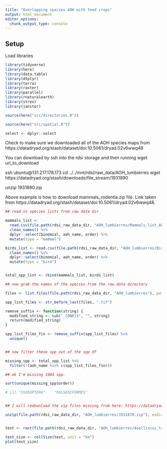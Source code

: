 ```yaml
---
title: "Overlapping species AOH with feed crops"
output: html_document
editor_options: 
  chunk_output_type: console
---
```


## Setup

Load libraries

```r

library(tidyverse)
library(here)
library(data.table)
library(dtplyr)
library(terra)
library(raster)
library(parallel)
library(rnaturalearth)
library(strex)
library(janitor)

source(here("src/directories.R"))

source(here("src/spatial.R"))

select <- dplyr::select


```

Check to make sure we downloaded all of the AOH species maps from https://datadryad.org/stash/dataset/doi:10.5061/dryad.02v6wwq48


You can download by ssh into the rdsi storage and then running wget url_to_download

ssh ubuntu@131.217.178.173
cd ../../mnt/rdsi/raw_data/AOH_lumbierres
wget https://datadryad.org/stash/downloads/file_stream/1931890

unzip 1931890.zip

Above example is how to download mammals_rodentia.zip file. Link taken from https://datadryad.org/stash/dataset/doi:10.5061/dryad.02v6wwq48.


```r

## read in species lists from raw data dir 

mammals_list <-
  read.csv(file.path(rdsi_raw_data_dir, "AOH_lumbierres/Mammals_list_AOH.csv")) %>%
  clean_names() %>%
  dplyr::select(binomial, aoh_name, order) %>%
  mutate(type = "mammal")

birds_list <- read.csv(file.path(rdsi_raw_data_dir, "AOH_lumbierres/Birds_list_AOH.csv")) %>%
  clean_names() %>%
  dplyr::select(binomial, aoh_name, order) %>%
  mutate(type = "bird")


total_spp_list <- rbind(mammals_list, birds_list)

## now grab the names of the species from the raw data directory

files <- list.files(file.path(rdsi_raw_data_dir, "AOH_lumbierres"), pattern = ".tif")

spp_list_files <- str_before_last(files, ".tif") 

remove_suffix <- function(string) {
  modified_string <- sub("_[BNR]$", "", string)
  return(modified_string)
}

spp_list_files_fin <- remove_suffix(spp_list_files) %>%
  unique()


## now filter these spp out of the spp df 

missing_spp <- total_spp_list %>%
  filter(!(aoh_name %in% c(spp_list_files_fin)))

## ok I'm missing 1984 spp. 

sort(unique(missing_spp$order)) 

# [1] "CHIROPTERA"    "PASSERIFORMES"    


## I will redownload the zip files missing from here: https://datadryad.org/stash/dataset/doi:10.5061/dryad.02v6wwq48 and see if that helps the missing species...

unzip(file.path(rdsi_raw_data_dir, "AOH_lumbierres/1931870.zip"), exdir = here("test/"))


test <- rast(file.path(rdsi_raw_data_dir, "AOH_lumbierres/Aselliscus_tricuspidatus.tif"))

test_size <- cellSize(test, unit = "km")
plot(test_size)


```











